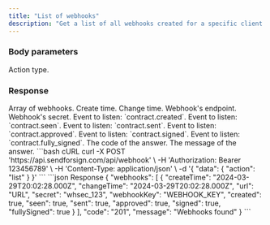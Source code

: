 ```yaml
---
title: "List of webhooks"
description: "Get a list of all webhooks created for a specific client."
---
```


### Body parameters

<ParamField body="action" type="string" required>
  Action type.
</ParamField>

### Response

  <ResponseField name="webhooks" type="string">
    Array of webhooks.

  <Expandable title="child attribute">

  <ResponseField name="createTime" type="string">
    Create time.
  </ResponseField>

  <ResponseField name="changeTime" type="string">
    Change time.
  </ResponseField>

  <ResponseField name="url" type="string">
    Webhook's endpoint.
  </ResponseField>

  <ResponseField name="secret" type="string">
    Webhook's secret.
  </ResponseField>

  <ResponseField name="created" type="boolean">
    Event to listen: `contract.created`.
  </ResponseField>

  <ResponseField name="seen" type="boolean">
    Event to listen: `contract.seen`.
  </ResponseField>

  <ResponseField name="sent" type="boolean">
    Event to listen: `contract.sent`.
  </ResponseField>

  <ResponseField name="approved" type="boolean">
    Event to listen: `contract.approved`.
  </ResponseField>

  <ResponseField name="signed" type="boolean">
    Event to listen: `contract.signed`.
  </ResponseField>

  <ResponseField name="fully_signed" type="boolean">
    Event to listen: `contract.fully_signed`.
  </ResponseField>

  </Expandable>

  </ResponseField>

<ResponseField name="code" type="string">
  The code of the answer.
</ResponseField>

<ResponseField name="message" type="string">
  The message of the answer.
</ResponseField>

<RequestExample>
```bash cURL
curl -X POST 'https://api.sendforsign.com/api/webhook' \ 
     -H 'Authorization: Bearer 123456789' \
     -H 'Content-Type: application/json' \
     -d '{ 
          "data": {
              "action": "list"
              }
     }'
```
</RequestExample>

<ResponseExample>
```json Response
{
    "webhooks": [
        {
            "createTime": "2024-03-29T20:02:28.000Z",
            "changeTime": "2024-03-29T20:02:28.000Z",
            "url": "URL",
            "secret": "whsec_123",
            "webhookKey": "WEBHOOK_KEY",
            "created": true,
            "seen": true,
            "sent": true,
            "approved": true,
            "signed": true,
            "fullySigned": true
        }
    ],
    "code": "201",
    "message": "Webhooks found"
}
```
</ResponseExample>
